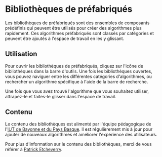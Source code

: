 # Bibliothèques de préfabriqués

Les bibliothèques de préfabriqués sont des ensembles de composants prédéfinis qui peuvent être utilisés pour créer des algorithmes plus rapidement.
Ces algorithmes préfabriqués sont classés par catégories et peuvent être ajoutés à l'espace de travail en les y glissant.

## Utilisation

Pour ouvrir les bibliothèques de préfabriqués, cliquez sur l'icône de bibliothèques dans la barre d'outils.
Une fois les bibliothèques ouvertes, vous pouvez naviguer entre les différentes catégories d'algorithmes,
ou rechercher un algorithme spécifique à l'aide de la barre de recherche.

Une fois que vous avez trouvé l'algorithme que vous souhaitez utiliser, attrapez-le et faites-le glisser dans l'espace de travail.

## Contenu

Le contenu des bibliothèques est alimenté par l'équipe pédagogique de l'[IUT de Bayonne et du Pays Basque](https://www.iutbayonne.univ-pau.fr/).
Il est régulièrement mis à jour pour ajouter de nouveaux algorithmes et améliorer l'expérience des utilisateurs.

Pour plus d'information sur le contenu des bibliothèques, merci de vous référer à [Patrick Etcheverry](https://www.iutbayonne.univ-pau.fr/~etchever/).
